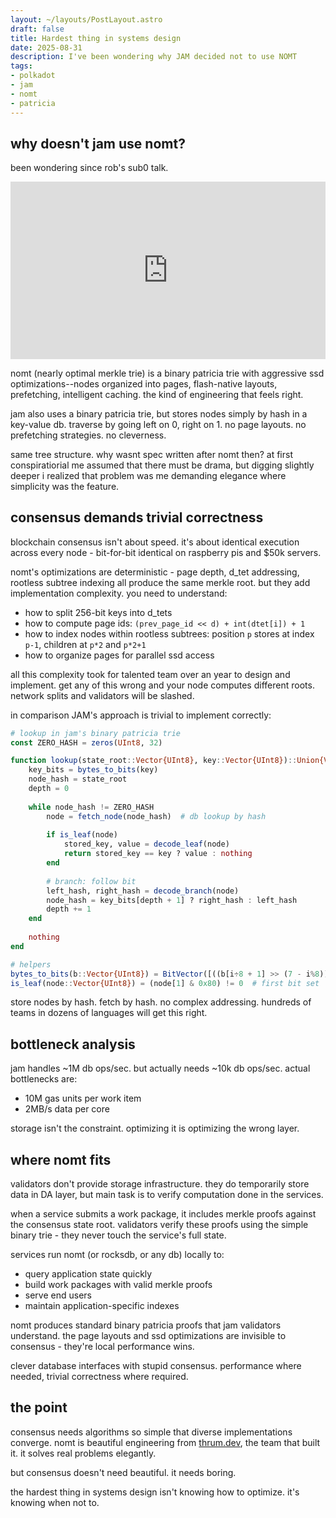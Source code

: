 ```yaml
---
layout: ~/layouts/PostLayout.astro
draft: false
title: Hardest thing in systems design
date: 2025-08-31
description: I've been wondering why JAM decided not to use NOMT
tags:
- polkadot
- jam
- nomt
- patricia
---
```


## why doesn't jam use nomt?

been wondering since rob's sub0 talk.

<div style="position:relative; width:100%; padding-bottom:56.25%; height:0;">
  <iframe
    src="https://www.youtube.com/embed/N3BX2eTqpro"
    title="YouTube video player"
    frameborder="0"
    allow="accelerometer; autoplay; clipboard-write; encrypted-media; gyroscope; picture-in-picture; web-share"
    allowfullscreen
    style="position:absolute; top:0; left:0; width:100%; height:100%;"
  ></iframe>
</div>

nomt (nearly optimal merkle trie) is a binary patricia trie with aggressive ssd optimizations--nodes
organized into pages, flash-native layouts, prefetching, intelligent caching. the kind of
engineering that feels right.

jam also uses a binary patricia trie, but stores nodes simply by hash in a key-value db. traverse by
going left on 0, right on 1. no page layouts. no prefetching strategies. no cleverness.

same tree structure. why wasnt spec written after nomt then? at first conspiratiorial me assumed
that there must be drama, but digging slightly deeper i realized that problem was me demanding
elegance where simplicity was the feature.

## consensus demands trivial correctness

blockchain consensus isn't about speed. it's about identical execution across every node -
bit-for-bit identical on raspberry pis and $50k servers.

nomt's optimizations are deterministic - page depth, d_tet addressing, rootless subtree indexing all
produce the same merkle root. but they add implementation complexity. you need to understand:
- how to split 256-bit keys into d_tets
- how to compute page ids: `(prev_page_id << d) + int(dtet[i]) + 1`
- how to index nodes within rootless subtrees: position `p` stores at index `p-1`, children at `p*2`
  and `p*2+1`
- how to organize pages for parallel ssd access

all this complexity took for talented team over an year to design and implement. get any of this
wrong and your node computes different roots. network splits and validators will be
slashed.

in comparison JAM's approach is trivial to implement correctly:

```julia
# lookup in jam's binary patricia trie
const ZERO_HASH = zeros(UInt8, 32)

function lookup(state_root::Vector{UInt8}, key::Vector{UInt8})::Union{Vector{UInt8}, Nothing}
    key_bits = bytes_to_bits(key)
    node_hash = state_root
    depth = 0
    
    while node_hash != ZERO_HASH
        node = fetch_node(node_hash)  # db lookup by hash
        
        if is_leaf(node)
            stored_key, value = decode_leaf(node)
            return stored_key == key ? value : nothing
        end
        
        # branch: follow bit
        left_hash, right_hash = decode_branch(node)
        node_hash = key_bits[depth + 1] ? right_hash : left_hash
        depth += 1
    end
    
    nothing
end

# helpers
bytes_to_bits(b::Vector{UInt8}) = BitVector([((b[i÷8 + 1] >> (7 - i%8)) & 1) == 1 for i in 0:length(b)*8-1])
is_leaf(node::Vector{UInt8}) = (node[1] & 0x80) != 0  # first bit set
```

store nodes by hash. fetch by hash. no complex addressing. hundreds of teams in dozens of languages
will get this right.

## bottleneck analysis

jam handles ~1M db ops/sec. but actually needs ~10k db ops/sec. actual bottlenecks are:
- 10M gas units per work item
- 2MB/s data per core

storage isn't the constraint. optimizing it is optimizing the wrong layer.

## where nomt fits

validators don't provide storage infrastructure. they do temporarily store data in DA layer, but
main task is to verify computation done in the services.

when a service submits a work package, it includes merkle proofs against the consensus state root.
validators verify these proofs using the simple binary trie - they never touch the service's full
state.

services run nomt (or rocksdb, or any db) locally to:
- query application state quickly
- build work packages with valid merkle proofs
- serve end users
- maintain application-specific indexes

nomt produces standard binary patricia proofs that jam validators understand. the page layouts and
ssd optimizations are invisible to consensus - they're local performance wins.

clever database interfaces with stupid consensus. performance where needed, trivial correctness
where required.

## the point

consensus needs algorithms so simple that diverse implementations converge. nomt is beautiful
engineering from [thrum.dev](https://thrum.dev), the team that built it. it solves real problems
elegantly.

but consensus doesn't need beautiful. it needs boring.

the hardest thing in systems design isn't knowing how to optimize. it's knowing when not to.
